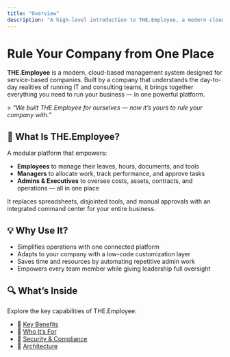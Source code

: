 ```yaml
---
title: "Overview"
description: "A high-level introduction to THE.Employee, a modern cloud-based management system for service-based companies. XYZ"
---
```


# Rule Your Company from One Place

**THE.Employee** is a modern, cloud-based management system designed for service-based companies. Built by a company that understands the day-to-day realities of running IT and consulting teams, it brings together everything you need to run your business — in one powerful platform.

\> _“We built THE.Employee for ourselves — now it’s yours to rule your company with.”_

## 🎯 What Is THE.Employee?

A modular platform that empowers:

- **Employees** to manage their leaves, hours, documents, and tools
- **Managers** to allocate work, track performance, and approve tasks
- **Admins & Executives** to oversee costs, assets, contracts, and operations — all in one place

It replaces spreadsheets, disjointed tools, and manual approvals with an integrated command center for your entire business.

## 💡 Why Use It?

- Simplifies operations with one connected platform
- Adapts to your company with a low-code customization layer
- Saves time and resources by automating repetitive admin work
- Empowers every team member while giving leadership full oversight

## 🔍 What’s Inside

Explore the key capabilities of THE.Employee:

- 🔹 [Key Benefits](/key-benefits)
- 🔹 [Who It’s For](/who-its-for)
- 🔹 [Security & Compliance](/security)
- 🔹 [Architecture](/architecture)